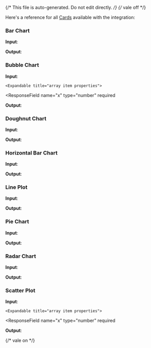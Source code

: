 {/* This file is auto-generated. Do not edit directly. */}
{/* vale off */}

Here's a reference for all [Cards](/learn/reference/cards/introduction) available with the integration:

### Bar Chart

**Input**:

<Expandable title="input fields">
  <ResponseField
    name="xData"
    type="array"
  >
    
  </ResponseField>
  <ResponseField
    name="yData"
    type="array"
  >
    
  </ResponseField>
  <ResponseField
    name="title"
    type="string"
  >
    
  </ResponseField>
  <ResponseField
    name="xAxisTitle"
    type="string"
  >
    
  </ResponseField>
  <ResponseField
    name="yAxisTitle"
    type="string"
  >
    
  </ResponseField>
</Expandable>

**Output**:

<Expandable title="output">
  <ResponseField
    name="imageUrl"
    type="string"
    required
  >
    
  </ResponseField>
</Expandable>

### Bubble Chart

**Input**:

<Expandable title="input fields">
  <ResponseField
    name="data"
    type="array"
  >
    

    <Expandable title="array item properties">
  <ResponseField
    name="x"
    type="number"
    required
  >
    
  </ResponseField>
  <ResponseField
    name="y"
    type="number"
    required
  >
    
  </ResponseField>
  <ResponseField
    name="r"
    type="number"
    required
  >
    
  </ResponseField>
    </Expandable>
  </ResponseField>
  <ResponseField
    name="title"
    type="string"
  >
    
  </ResponseField>
  <ResponseField
    name="xAxisTitle"
    type="string"
  >
    
  </ResponseField>
  <ResponseField
    name="yAxisTitle"
    type="string"
  >
    
  </ResponseField>
</Expandable>

**Output**:

<Expandable title="output">
  <ResponseField
    name="imageUrl"
    type="string"
    required
  >
    
  </ResponseField>
</Expandable>

### Doughnut Chart

**Input**:

<Expandable title="input fields">
  <ResponseField
    name="labels"
    type="array"
  >
    
  </ResponseField>
  <ResponseField
    name="data"
    type="array"
  >
    
  </ResponseField>
  <ResponseField
    name="title"
    type="string"
  >
    
  </ResponseField>
</Expandable>

**Output**:

<Expandable title="output">
  <ResponseField
    name="imageUrl"
    type="string"
    required
  >
    
  </ResponseField>
</Expandable>

### Horizontal Bar Chart

**Input**:

<Expandable title="input fields">
  <ResponseField
    name="xData"
    type="array"
  >
    
  </ResponseField>
  <ResponseField
    name="yData"
    type="array"
  >
    
  </ResponseField>
  <ResponseField
    name="title"
    type="string"
  >
    
  </ResponseField>
  <ResponseField
    name="xAxisTitle"
    type="string"
  >
    
  </ResponseField>
  <ResponseField
    name="yAxisTitle"
    type="string"
  >
    
  </ResponseField>
</Expandable>

**Output**:

<Expandable title="output">
  <ResponseField
    name="imageUrl"
    type="string"
    required
  >
    
  </ResponseField>
</Expandable>

### Line Plot

**Input**:

<Expandable title="input fields">
  <ResponseField
    name="xData"
    type="array"
  >
    
  </ResponseField>
  <ResponseField
    name="yData"
    type="array"
  >
    
  </ResponseField>
  <ResponseField
    name="title"
    type="string"
  >
    
  </ResponseField>
  <ResponseField
    name="xAxisTitle"
    type="string"
  >
    
  </ResponseField>
  <ResponseField
    name="yAxisTitle"
    type="string"
  >
    
  </ResponseField>
</Expandable>

**Output**:

<Expandable title="output">
  <ResponseField
    name="imageUrl"
    type="string"
    required
  >
    
  </ResponseField>
</Expandable>

### Pie Chart

**Input**:

<Expandable title="input fields">
  <ResponseField
    name="labels"
    type="array"
  >
    
  </ResponseField>
  <ResponseField
    name="data"
    type="array"
  >
    
  </ResponseField>
  <ResponseField
    name="title"
    type="string"
  >
    
  </ResponseField>
</Expandable>

**Output**:

<Expandable title="output">
  <ResponseField
    name="imageUrl"
    type="string"
    required
  >
    
  </ResponseField>
</Expandable>

### Radar Chart

**Input**:

<Expandable title="input fields">
  <ResponseField
    name="labels"
    type="array"
  >
    
  </ResponseField>
  <ResponseField
    name="data"
    type="array"
  >
    
  </ResponseField>
  <ResponseField
    name="title"
    type="string"
  >
    
  </ResponseField>
  <ResponseField
    name="axisTitle"
    type="string"
  >
    
  </ResponseField>
</Expandable>

**Output**:

<Expandable title="output">
  <ResponseField
    name="imageUrl"
    type="string"
    required
  >
    
  </ResponseField>
</Expandable>

### Scatter Plot

**Input**:

<Expandable title="input fields">
  <ResponseField
    name="data"
    type="array"
  >
    

    <Expandable title="array item properties">
  <ResponseField
    name="x"
    type="number"
    required
  >
    
  </ResponseField>
  <ResponseField
    name="y"
    type="number"
    required
  >
    
  </ResponseField>
    </Expandable>
  </ResponseField>
  <ResponseField
    name="title"
    type="string"
  >
    
  </ResponseField>
  <ResponseField
    name="xAxisTitle"
    type="string"
  >
    
  </ResponseField>
  <ResponseField
    name="yAxisTitle"
    type="string"
  >
    
  </ResponseField>
</Expandable>

**Output**:

<Expandable title="output">
  <ResponseField
    name="imageUrl"
    type="string"
    required
  >
    
  </ResponseField>
</Expandable>


{/* vale on */}